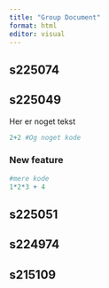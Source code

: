 ```yaml
---
title: "Group Document"
format: html
editor: visual
---
```


## s225074

## s225049

Her er noget tekst

```r
2+2 #Og noget kode
```

### New feature

```r
#mere kode
1*2*3 + 4

```

## s225051

## s224974

## s215109
